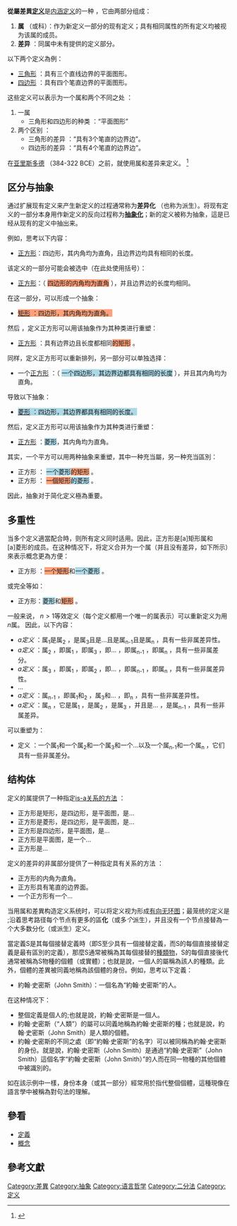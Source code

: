 {{Refimprove|time=2020-08-02T14:13:06+00:00}}
'''從屬差異[[定义|定义]]'''是[[内涵定义|内涵定义]]的一种 ，它由两部分组成： 

# '''属''' （或科）：作为新定义一部分的现有定义；具有相同属性的所有定义均被视为该属的成员。 
# '''差异''' ：同属中未有提供的定义部分。 

以下两个定义為例： 

* [[三角形|三角形]] ：具有三个直线边界的平面图形。 
* [[四邊形|四边形]] ：具有四个笔直边界的平面图形。 

这些定义可以表示为一个属和两个不同之处 ： 

# 一属 
#* 三角形和四边形的种类 ：“平面图形” 
# 两个区别 ： 
#* 三角形的差异 ：“具有3个笔直的边界边”。 
#* 四边形的差异 ：“具有4个笔直的边界边”。 

在[[亚里士多德|亚里斯多德]] （384-322 BCE）之前，就使用属和差异来定义。 <ref>{{Cite book|last=Parry|first=William Thomas|last2=Hacker|first2=Edward A.|title=Aristotelian Logic|series=G - Reference,Information and Interdisciplinary Subjects Series|url=https://books.google.com/books?id=rJceFowdGEAC|location=Albany|publisher=State University of New York Press|publication-date=1991|page=86|isbn=9780791406892|accessdate=8 Feb 2019|quote=Aristotle recognized only one method of real definition, namely, the method of ''genus'' and ''differentia'', applied to defining real things, not words.|archive-date=2021-02-28|archive-url=https://web.archive.org/web/20210228104604/https://books.google.com/books?id=rJceFowdGEAC}}</ref>

== 区分与抽象 ==
通过扩展现有定义来产生新定义的过程通常称为'''差异化''' （也称为派生）。将现有定义的一部分本身用作新定义的反向过程称为'''[[抽象化|抽象化]]'''；新的定义被称为抽象，這是已经从现有的定义中抽出来。 

例如，思考以下内容： 

* [[正方形|正方形]]：四边形，其内角均为直角，且边界边均具有相同的长度。 

该定义的一部分可能会被选中（在此处使用括号）： 

* [[正方形|正方形]]：（ <span style="background:LightSalmon">四边形的内角均为直角</span> ），并且边界边的长度均相同。 

在这一部分，可以形成一个抽象： 

* <span style="background:LightSalmon">[[矩形|矩形]] ：四边形，其内角均为直角。</span> 

然后 ，定义正方形可以用该抽象作为其种类进行重塑： 

* [[正方形|正方形]] ：具有边界边且长度都相同<span style="background:LightSalmon">的矩形</span> 。 

同样，定义正方形可以重新排列，另一部分可以单独选择： 

* 一个[[正方形|正方形]] ：（ <span style="background:LightBlue">一个四边形，其边界边都具有相同的长度</span> ），并且其内角均为直角。 

导致以下抽象： 

* <span style="background:LightBlue">[[菱形|菱形]] ：四边形，其边界都具有相同的长度。</span> 

然后，定义正方形可以用该抽象作为其种类进行重塑： 

* [[正方形|正方形]] ：<span style="background:LightBlue">菱形</span>，其内角均为直角。 

其实，一个平方可以用两种抽象来重塑，其中一种充当屬，另一种充当區別： 

* 正方形 ： <span style="background:LightBlue">一个菱形</span><span style="background:LightSalmon">的矩形</span> 。 
* 正方形 ： <span style="background:LightSalmon">一個矩形</span><span style="background:LightBlue">的菱形</span> 。 

因此，抽象对于简化定义極為重要。

== 多重性 ==
当多个定义適當配合時，则所有定义同时适用。因此，正方形是<span style="white-space: nowrap">[a]矩形</span>属和<span style="white-space: nowrap">[a]菱形的成员</span>。在这种情况下，将定义合并为一个属（并且没有差异，如下所示）來表示概念更為方便： 

* 正方形 ：<span style="background:LightSalmon">一个矩形</span>和<span style="background:LightBlue">一个菱形</span> 。 

或完全等如： 

* 正方形：<span style="background:LightBlue">菱形</span>和<span style="background:LightSalmon">矩形</span> 。 

一般来说， <math>n>1</math>等效定义（每个定义都用一个唯一的属表示）可以重新定义为用<math>n</math>属。 因此，以下内容： 

* ''a定义'' ：属<sub>1</sub>是属<sub>2</sub> ，是属<sub>3</sub>且是…且是属<sub>n-1</sub>且是属<sub>n</sub> ，具有一些非属差异性。 
* ''a定义'' ：属<sub>2</sub> ，即属<sub>1</sub> ，即属<sub>3</sub> ，即… ，即属<sub>n-1</sub> ，即属<sub>n</sub> ，具有一些非属差分。 
* ''a定义'' ：属<sub>3</sub> ，即属<sub>1</sub> ，即属<sub>2</sub> ，即… ，即属<sub>n-1</sub> ，即属<sub>n</sub> ，具有一些非属差异性。 
* … 
* ''a定义'' ：属<sub>n-1</sub> ，即属<sub>1</sub>和<sub>2</sub> ，属<sub>3</sub>和… ，即<sub>n</sub> ，具有一些非属差异性。 
* ''a定义'' ：属<sub>n</sub> ，它是属<sub>1</sub> ，是属<sub>2</sub> ，是属<sub>3</sub> ，并且是… ，是属<sub>n-1</sub> ，具有一些非属差异。 

可以重塑为： 

* 定义 ：一个属<sub>1</sub>和一个属<sub>2</sub>和一个属<sub>3</sub>和一个…以及一个属<sub>n-1</sub>和一个属<sub>n</sub> ，它们具有一些非属差分。 

== 结构体 ==
定义的属提供了一种指定[[Is-a|is-a关系的方法]] ： 

* 正方形是矩形，是四边形，是平面图，是… 
* 正方形是菱形，是四边形，是平面图，是… 
* 正方形是四边形，是平面图，是… 
* 正方形是平面图，是一个… 
* 正方形是… 

定义的差异的非属部分提供了一种指定具有关系的方法 ： 

* 正方形的内角为直角。 
* 正方形具有笔直的边界面。 
* 一个正方形有一个… 

当用属和差異构造定义系统时，可以将定义视为形成[[有向无环图|有向无环图]]；最笼统的定义是 ;沿着思考路径每个节点有更多的區'''化'''（或多''个''派生），并且没有一个节点接替為一个大多数分化（或派生）定义。 

當定義S是其每個接替定義時（即S至少具有一個接替定義，而S的每個直接接替定義是最有區別的定義），那麼S通常被稱為其每個接替的[[種類物|種類物]]，S的每個直接後代通常被稱為S物種的個體（或實體）；也就是說，一個人的屬稱為該人的種類。此外，個體的差異被同義地稱為該個體的身份。例如，思考以下定義： 

* 約翰·史密斯（John Smith）：一個名為“約翰·史密斯”的人。 

在这种情况下： 

* 整個定義是個人的;也就是說，約翰·史密斯是一個人。 
* 約翰·史密斯（“人類”）的屬可以同義地稱為約翰·史密斯的種；也就是說，約翰·史密斯（John Smith）是人類的個體。 
* 約翰·史密斯的不同之處（即“約翰·史密斯”的名字）可以被同稱為約翰·史密斯的身份。就是說，約翰·史密斯（John Smith）是通過“約翰·史密斯”（John Smith）這個名字“約翰·史密斯（John Smith）”的人而在同一物種的其他個體中被識別的。 

如在該示例中一樣，身份本身（或其一部分）經常用於指代整個個體，這種現像在語言學中被稱為對句法的理解。 {{亚里斯多德主义|ideas}}

==參看==
*[[定義|定義]]
*[[概念|概念]]

==參考文獻==
{{reflist}}

[[Category:差異|Category:差異]]
[[Category:抽象|Category:抽象]]
[[Category:语言哲学|Category:语言哲学]]
[[Category:二分法|Category:二分法]]
[[Category:定义|Category:定义]]